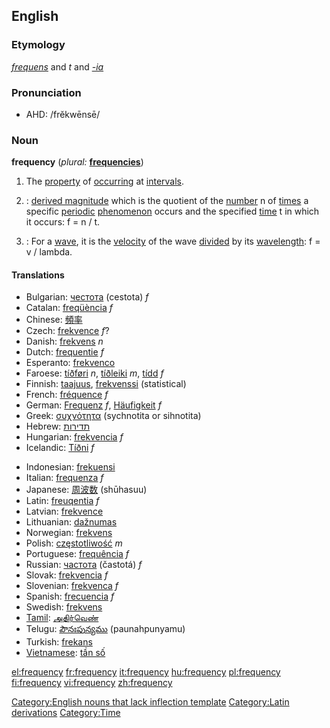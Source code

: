{{wikipedia}}
==English==

===Etymology===
{{L.}} ''[[frequens]]'' and ''t'' and ''[[-ia]]''

===Pronunciation===
*AHD: /frĕkwēnsē/

===Noun===
'''frequency'''  (''plural:'' '''[[frequencies]]''')

# The [[property]] of [[occurring]] at [[interval]]s.
# {{physics}}: [[derived magnitude]] which is the quotient of the [[number]] n of [[times]] a specific [[periodic]] [[phenomenon]] occurs and the specified [[time]] t in which it occurs: f = n / t.
# {{physics}}: For a [[wave]], it is the [[velocity]] of the wave [[divided]] by its [[wavelength]]: f = v / lambda.

====Translations====
{{top}}
*Bulgarian: [[честота]] (cestota) ''f''
*Catalan: [[freqüència]] ''f''
*Chinese: [[頻率]]
*Czech: [[frekvence]] ''f''?
*Danish: [[frekvens]] ''n''
*Dutch: [[frequentie]] ''f''
*Esperanto: [[frekvenco]]
*Faroese: [[tíðføri]] ''n'', [[tíðleiki]] ''m'', [[tídd]] ''f''
*Finnish: [[taajuus]], [[frekvenssi]] (statistical)
*French: [[fréquence]] ''f''
*German: [[Frequenz]] ''f'', [[Häufigkeit]] ''f''
*Greek: [[συχνότητα]] (sychnotita or sihnotita)
*Hebrew: [[תדירות]]<!-- ()-->
*Hungarian: [[frekvencia]] ''f''
*Icelandic: [[Tíðni]] ''f''
{{mid}}
*Indonesian: [[frekuensi]]
*Italian: [[frequenza]] ''f''
*Japanese: [[周波数]] (shūhasuu)
*Latin: [[freuqentia]] ''f''
*Latvian: [[frekvence]] {{f}}
*Lithuanian: [[dažnumas]]
*Norwegian: [[frekvens]]
*Polish: [[częstotliwość]] ''m''
*Portuguese: [[frequência]] ''f''
*Russian: [[частота]] (častotá) ''f''
*Slovak: [[frekvencia]] ''f''
*Slovenian: [[frekvenca]] ''f''
*Spanish: [[:es:frecuencia|frecuencia]] ''f''
*Swedish: [[frekvens]]
*[[Tamil]]: [[அதிர்வெண்]]
*Telugu: [[పౌనఃపున్యము]] (paunahpunyamu)
*Turkish: [[frekans]]
*[[Vietnamese]]: [[tần số]]
{{bottom}}

[[Category:English nouns that lack inflection template]]
[[Category:Latin derivations]]
[[Category:Time]]

[[el:frequency]]
[[fr:frequency]]
[[it:frequency]]
[[hu:frequency]]
[[pl:frequency]]
[[fi:frequency]]
[[vi:frequency]]
[[zh:frequency]]
